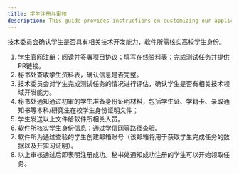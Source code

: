 ```yaml
---
title: 学生注册与审核
description: This guide provides instructions on customizing our application.
---
```


技术委员会确认学生是否具有相关技术开发能力，软件所需核实高校学生身份。


1. 学生官网注册：阅读并签署项目协议；填写在线资料表；完成测试任务并提供PR链接。
2. 秘书处查收学生资料表，确认信息是否完整。
3. 技术委员会对学生完成测试任务的情况进行评估，确认学生是否有相关技术领域开发能力。
4. 秘书处通知通过初审的学生准备身份证明材料，包括学生证、学籍卡、录取通知书等本科/研究生在校学生身份证明文件；
5. 学生发送以上文件给软件所相关人员。
6. 软件所核实学生身份信息：通过学信网等路径查验。
7. 软件所为通过查验的学生创建邮箱账号（该邮箱将用于获取学生完成任务的数据以及开实习证明）。
8. 以上审核通过后即表明注册成功。秘书处通知成功注册的学生可以开始领取任务。
